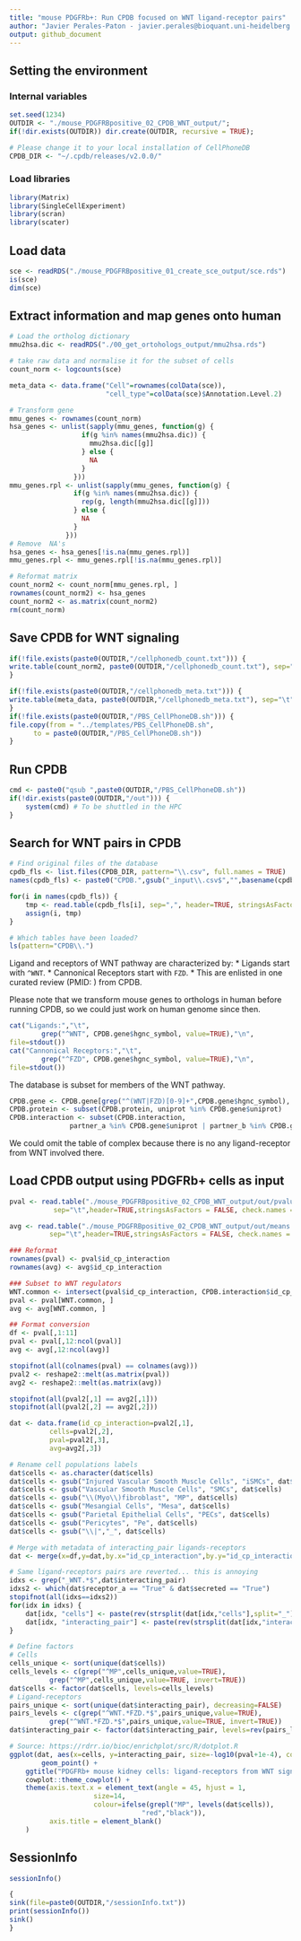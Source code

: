 ```yaml
---
title: "mouse PDGFRb+: Run CPDB focused on WNT ligand-receptor pairs"
author: "Javier Perales-Paton - javier.perales@bioquant.uni-heidelberg.de"
output: github_document
---
```


## Setting the environment

### Internal variables
```r
set.seed(1234)
OUTDIR <- "./mouse_PDGFRBpositive_02_CPDB_WNT_output/";
if(!dir.exists(OUTDIR)) dir.create(OUTDIR, recursive = TRUE);

# Please change it to your local installation of CellPhoneDB
CPDB_DIR <- "~/.cpdb/releases/v2.0.0/"
```

### Load libraries
```r
library(Matrix)
library(SingleCellExperiment)
library(scran)
library(scater)
```

## Load data

```r
sce <- readRDS("./mouse_PDGFRBpositive_01_create_sce_output/sce.rds")
is(sce)
dim(sce)
```

## Extract information and map genes onto human

```r
# Load the ortholog dictionary
mmu2hsa.dic <- readRDS("./00_get_ortohologs_output/mmu2hsa.rds")
```

```r
# take raw data and normalise it for the subset of cells
count_norm <- logcounts(sce)

meta_data <- data.frame("Cell"=rownames(colData(sce)),
                        "cell_type"=colData(sce)$Annotation.Level.2)

# Transform gene
mmu_genes <- rownames(count_norm)
hsa_genes <- unlist(sapply(mmu_genes, function(g) {
                  if(g %in% names(mmu2hsa.dic)) {
                    mmu2hsa.dic[[g]]
                  } else {
                    NA
                  }
                }))
mmu_genes.rpl <- unlist(sapply(mmu_genes, function(g) {
                if(g %in% names(mmu2hsa.dic)) {
                  rep(g, length(mmu2hsa.dic[[g]]))
                } else {
                  NA
                }
              }))
# Remove  NA's
hsa_genes <- hsa_genes[!is.na(mmu_genes.rpl)]
mmu_genes.rpl <- mmu_genes.rpl[!is.na(mmu_genes.rpl)]

# Reformat matrix
count_norm2 <- count_norm[mmu_genes.rpl, ]
rownames(count_norm2) <- hsa_genes
count_norm2 <- as.matrix(count_norm2)
rm(count_norm)
```
## Save CPDB for WNT signaling

```r

if(!file.exists(paste0(OUTDIR,"/cellphonedb_count.txt"))) {
write.table(count_norm2, paste0(OUTDIR,"/cellphonedb_count.txt"), sep="\t", quote=F, col.names=NA)
}

if(!file.exists(paste0(OUTDIR,"/cellphonedb_meta.txt"))) {
write.table(meta_data, paste0(OUTDIR,"/cellphonedb_meta.txt"), sep="\t", quote=F, row.names=F)
}
if(!file.exists(paste0(OUTDIR,"/PBS_CellPhoneDB.sh"))) {
file.copy(from = "../templates/PBS_CellPhoneDB.sh",
	  to = paste0(OUTDIR,"/PBS_CellPhoneDB.sh"))
}
```

## Run CPDB

```r
cmd <- paste0("qsub ",paste0(OUTDIR,"/PBS_CellPhoneDB.sh"))
if(!dir.exists(paste0(OUTDIR,"/out"))) {
	system(cmd) # To be shuttled in the HPC
}
```

## Search for WNT pairs in CPDB

```r
# Find original files of the database
cpdb_fls <- list.files(CPDB_DIR, pattern="\\.csv", full.names = TRUE)
names(cpdb_fls) <- paste0("CPDB.",gsub("_input\\.csv$","",basename(cpdb_fls)))

for(i in names(cpdb_fls)) {
	tmp <- read.table(cpdb_fls[i], sep=",", header=TRUE, stringsAsFactors = FALSE)
	assign(i, tmp)
}

# Which tables have been loaded?
ls(pattern="CPDB\\.")
```
Ligand and receptors of WNT pathway are characterized by:
* Ligands start with `^WNT`.
* Cannonical Receptors start with `FZD`.
* This are enlisted in one curated review (PMID: ) from CPDB.

Please note that we transform mouse genes to orthologs in human before running CPDB, 
so we could just work on human genome since then.

```r
cat("Ligands:","\t",
    	grep("^WNT", CPDB.gene$hgnc_symbol, value=TRUE),"\n",
file=stdout())
cat("Cannonical Receptors:","\t",
    	grep("^FZD", CPDB.gene$hgnc_symbol, value=TRUE),"\n",
file=stdout())
```

The database is subset for members of the WNT pathway.
```r
CPDB.gene <- CPDB.gene[grep("^(WNT|FZD)[0-9]+",CPDB.gene$hgnc_symbol), ]
CPDB.protein <- subset(CPDB.protein, uniprot %in% CPDB.gene$uniprot)
CPDB.interaction <- subset(CPDB.interaction, 
			   partner_a %in% CPDB.gene$uniprot | partner_b %in% CPDB.gene$uniprot)
```
We could omit the table of complex because there is no any ligand-receptor from WNT involved there.

## Load CPDB output using PDGFRb+ cells as input

```r
pval <- read.table("./mouse_PDGFRBpositive_02_CPDB_WNT_output/out/pvalues.txt",
		   sep="\t",header=TRUE,stringsAsFactors = FALSE, check.names = FALSE)

avg <- read.table("./mouse_PDGFRBpositive_02_CPDB_WNT_output/out/means.txt",
		  sep="\t",header=TRUE,stringsAsFactors = FALSE, check.names = FALSE)

### Reformat
rownames(pval) <- pval$id_cp_interaction
rownames(avg) <- avg$id_cp_interaction

### Subset to WNT regulators
WNT.common <- intersect(pval$id_cp_interaction, CPDB.interaction$id_cp_interaction)
pval <- pval[WNT.common, ]
avg <- avg[WNT.common, ]

## Format conversion
df <- pval[,1:11]
pval <- pval[,12:ncol(pval)]
avg <- avg[,12:ncol(avg)]

stopifnot(all(colnames(pval) == colnames(avg)))
pval2 <- reshape2::melt(as.matrix(pval))
avg2 <- reshape2::melt(as.matrix(avg))

stopifnot(all(pval2[,1] == avg2[,1]))
stopifnot(all(pval2[,2] == avg2[,2]))

dat <- data.frame(id_cp_interaction=pval2[,1],
		  cells=pval2[,2],
		  pval=pval2[,3],
		  avg=avg2[,3])

# Rename cell populations labels
dat$cells <- as.character(dat$cells)
dat$cells <- gsub("Injured Vascular Smooth Muscle Cells", "iSMCs", dat$cells)
dat$cells <- gsub("Vascular Smooth Muscle Cells", "SMCs", dat$cells)
dat$cells <- gsub("\\(Myo\\)fibroblast", "MP", dat$cells)
dat$cells <- gsub("Mesangial Cells", "Mesa", dat$cells)
dat$cells <- gsub("Parietal Epithelial Cells", "PECs", dat$cells)
dat$cells <- gsub("Pericytes", "Pe", dat$cells)
dat$cells <- gsub("\\|","_", dat$cells)

# Merge with metadata of interacting_pair ligands-receptors
dat <- merge(x=df,y=dat,by.x="id_cp_interaction",by.y="id_cp_interaction",all=TRUE)

# Same ligand-receptors pairs are reverted... this is annoying
idxs <- grep("_WNT.*$",dat$interacting_pair)
idxs2 <- which(dat$receptor_a == "True" & dat$secreted == "True")
stopifnot(all(idxs==idxs2))
for(idx in idxs) {
	dat[idx, "cells"] <- paste(rev(strsplit(dat[idx,"cells"],split="_")[[1]]),collapse="_")	
	dat[idx, "interacting_pair"] <- paste(rev(strsplit(dat[idx,"interacting_pair"],split="_")[[1]]),collapse="_")	
}

# Define factors
# Cells
cells_unique <- sort(unique(dat$cells))
cells_levels <- c(grep("^MP",cells_unique,value=TRUE),
		  grep("^MP",cells_unique,value=TRUE, invert=TRUE))
dat$cells <- factor(dat$cells, levels=cells_levels)
# Ligand-receptors
pairs_unique <- sort(unique(dat$interacting_pair), decreasing=FALSE)
pairs_levels <- c(grep("^WNT.*FZD.*$",pairs_unique,value=TRUE),
		  grep("^WNT.*FZD.*$",pairs_unique,value=TRUE, invert=TRUE))
dat$interacting_pair <- factor(dat$interacting_pair, levels=rev(pairs_levels))

```

```r
# Source: https://rdrr.io/bioc/enrichplot/src/R/dotplot.R
ggplot(dat, aes(x=cells, y=interacting_pair, size=-log10(pval+1e-4), color=avg)) +
        geom_point() + 
	ggtitle("PDGFRb+ mouse kidney cells: ligand-receptors from WNT signaling") +
	cowplot::theme_cowplot() + 
	theme(axis.text.x = element_text(angle = 45, hjust = 1,
					 size=14,
					 colour=ifelse(grepl("MP", levels(dat$cells)),
							     "red","black")),
	      axis.title = element_blank()
	)
```


## SessionInfo
```r
sessionInfo()

{                                                                                                                                                                                                           
sink(file=paste0(OUTDIR,"/sessionInfo.txt"))
print(sessionInfo())
sink()
}
```
